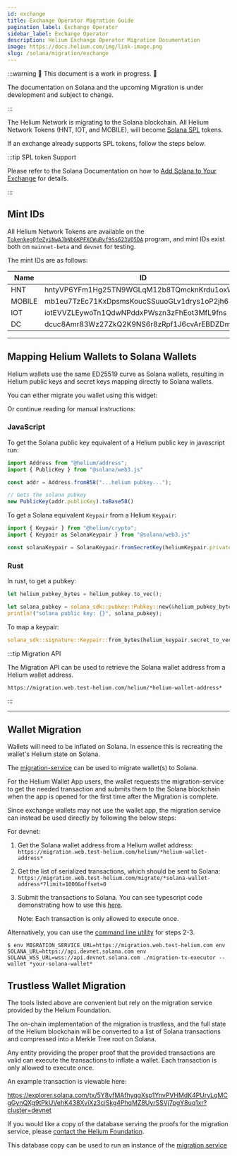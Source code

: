 ```yaml
---
id: exchange
title: Exchange Operator Migration Guide
pagination_label: Exchange Operator
sidebar_label: Exchange Operator
description: Helium Exchange Operator Migration Documentation
image: https://docs.helium.com/img/link-image.png
slug: /solana/migration/exchange
---
```



:::warning 🚧 This document is a work in progress. 🚧

The documentation on Solana and the upcoming Migration is under development and subject to change.

:::

The Helium Network is migrating to the Solana blockchain. All Helium Network Tokens (HNT, IOT, and
MOBILE), will become [Solana SPL](https://spl.solana.com/token) tokens.

If an exchange already supports SPL tokens, follow the steps below.

:::tip SPL token Support

Please refer to the Solana Documentation on how to
[Add Solana to Your Exchange](https://docs.solana.com/integrations/exchange) for details.

:::

## Mint IDs

All Helium Network Tokens are available on the
[`TokenkegQfeZyiNwAJbNbGKPFXCWuBvf9Ss623VQ5DA`](https://explorer.solana.com/address/TokenkegQfeZyiNwAJbNbGKPFXCWuBvf9Ss623VQ5DA)
program, and mint IDs exist both on `mainnet-beta` and `devnet` for testing.

The mint IDs are as follows:

| Name   | ID                                          |
| ------ | ------------------------------------------- |
| HNT    | hntyVP6YFm1Hg25TN9WGLqM12b8TQmcknKrdu1oxWux |
| MOBILE | mb1eu7TzEc71KxDpsmsKoucSSuuoGLv1drys1oP2jh6 |
| IOT    | iotEVVZLEywoTn1QdwNPddxPWszn3zFhEot3MfL9fns |
| DC     | dcuc8Amr83Wz27ZkQ2K9NS6r8zRpf1J6cvArEBDZDmm |

---

## Mapping Helium Wallets to Solana Wallets

Helium wallets use the same ED25519 curve as Solana wallets, resulting in Helium public keys and
secret keys mapping directly to Solana wallets.

You can either migrate you wallet using this widget:


<MigrateWallet />

Or continue reading for manual instructions:

### JavaScript

To get the Solana public key equivalent of a Helium public key in javascript run:

<!-- prettier-ignore -->
```javascript
import Address from "@helium/address";
import { PublicKey } from "@solana/web3.js"

const addr = Address.fromB58("...helium pubkey...");

// Gets the solana pubkey
new PublicKey(addr.publicKey).toBase58()
```

To get a Solana equivalent `Keypair` from a Helium `Keypair`:

<!-- prettier-ignore -->
```javascript
import { Keypair } from "@helium/crypto";
import { Keypair as SolanaKeypair } from "@solana/web3.js"

const solanaKeypair = SolanaKeypair.fromSecretKey(heliumKeypair.privateKey);
```

### Rust

In rust, to get a pubkey:

```rust
let helium_pubkey_bytes = helium_pubkey.to_vec();

let solana_pubkey = solana_sdk::pubkey::Pubkey::new(&helium_pubkey_bytes[1..]);
println!("solana public key: {}", solana_pubkey);
```

To map a keypair:

```rust
solana_sdk::signature::Keypair::from_bytes(helium_keypair.secret_to_vec())
```

:::tip Migration API

The Migration API can be used to retrieve the Solana wallet address from a Helium wallet address.

`https://migration.web.test-helium.com/helium/*helium-wallet-address*`

:::

---

## Wallet Migration

Wallets will need to be inflated on Solana. In essence this is recreating the wallet's Helium state
on Solana.

The
[migration-service](https://github.com/helium/helium-program-library/tree/master/packages/migration-service)
can be used to migrate wallet(s) to Solana.

For the Helium Wallet App users, the wallet requests the migration-service to get the needed
transaction and submits them to the Solana blockchain when the app is opened for the first time
after the Migration is complete.

Since exchange wallets may not use the wallet app, the migration service can instead be used
directly by following the below steps:

For devnet:

1. Get the Solana wallet address from a Helium wallet address:
   `https://migration.web.test-helium.com/helium/*helium-wallet-address*`

2. Get the list of serialized transactions, which should be sent to Solana:
   `https://migration.web.test-helium.com/migrate/*solana-wallet-address*?limit=1000&offset=0`

3. Submit the transactions to Solana. You can see typescript code demonstrating how to use this
   [here](https://github.com/helium/helium-program-library/blob/master/packages/migration-service/src/test-submit.ts#L37).

   Note: Each transaction is only allowed to execute once.

Alternatively, you can use the
[command line utility](https://github.com/helium/helium-program-library/releases/tag/v0.0.27-migration-cli)
for steps 2-3.

```
$ env MIGRATION_SERVICE_URL=https://migration.web.test-helium.com env SOLANA_URL=https://api.devnet.solana.com env SOLANA_WSS_URL=wss://api.devnet.solana.com ./migration-tx-executor --wallet *your-solana-wallet*
```

## Trustless Wallet Migration

The tools listed above are convenient but rely on the migration service provided by the Helium
Foundation.

The on-chain implementation of the migration is trustless, and the full state of the Helium
blockchain will be converted to a list of Solana transactions and compressed into a Merkle Tree root
on Solana.

Any entity providing the proper proof that the provided transactions are valid can execute the
transactions to inflate a wallet. Each transaction is only allowed to execute once.

An example transaction is viewable here:

https://explorer.solana.com/tx/5Y8vfMAfhyqgXsp1YnvPVHMdK4PUryLqMCgGynQXg9tPkUVehK438XviXz3ciSkg4PhqMZ8UyrSSVj7pgY8uq1xr?cluster=devnet

If you would like a copy of the database serving the proofs for the migration service, please
[contact the Helium Foundation](mailto:hello@helium.foundation).

This database copy can be used to run an instance of the
[migration service](https://github.com/helium/helium-program-library/tree/master/packages/migration-service)
